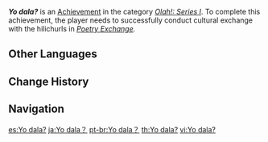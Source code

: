 {{Achievement Infobox
|id           = 84502
|order id     = 4027
|category     = Olah!: Series I
|description  = Successfully conduct cultural exchange with the hilichurls in "[[Poetry Exchange]]."
|requirements = 
|primogems    = 5
|tracking     = 
|tier         = 
|tiers_total  = 
|prev         = ...Odomu?
|next         = 
}}
'''''Yo dala?''''' is an [[Achievement]] in the category ''[[Olah!: Series I]]''. To complete this achievement, the player needs to successfully conduct cultural exchange with the hilichurls in ''[[Poetry Exchange]].''
<!--
==Trivia==

==Video Guides==
{{EVT
|video1   = 
|caption1 = 
}}
-->
==Other Languages==
{{Other Languages
|en      = Yo dala?
|zhs     = Yo dala？
|zht     = Yo dala？
|ja      = Yo dala？
|ko      = Yo dala?
|es      = Yo dala?
|fr      = Yo dala ?
|ru      = Yo dala?
|th      = Yo dala?
|vi      = Yo dala?
|de      = Yo dala?
|id      = Yo dala?
|pt      = Yo dala？
|tr      = Yo dala?
|it      = Yo dala?
}}

==Change History==
{{Change History|1.0}}
<!--
==References==
{{Reflist}}
-->
==Navigation==
{{Achievement Navbox|Olah!: Series I}}

[[es:Yo dala?]]
[[ja:Yo dala？]]
[[pt-br:Yo dala？]]
[[th:Yo dala?]]
[[vi:Yo dala?]]